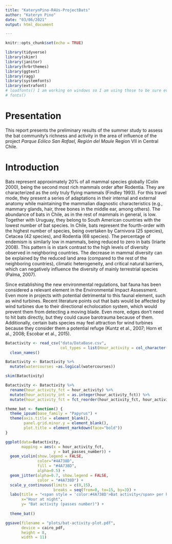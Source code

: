 ```yaml
---
title: "KaterynPino-R4Us-ProjectBats"
author: "Kateryn Pino"
date: "03/06/2021"
output: html_document

---
```


```r
knitr::opts_chunk$set(echo = TRUE)
```


```r

library(tidyverse)
library(skimr)
library(janitor)
library(hrbrthemes)
library(ggtext)
library(ragg) 
library(systemfonts)
library(extrafont)
# loadfonts() I am working on windows so I am using those to be sure everything is working on
# fonts()
```


# Presentation

This report presents the preliminary results of the summer study to assess the bat community's richness and activity in the area of influence of the project *Parque Eólico San Rafael, Región del Maule* Region VII in Central Chile.


# Introduction

Bats represent approximately 20% of all mammal species globally (Colin 2000), being the second most rich mammals order after Rodentia. They are characterized as the only truly flying mammals (Findley 1993). For this travel mode, they present a series of adaptations in their internal and external anatomy while maintaining the mammalian diagnostic characteristics (e.g., mammary glands, hair, three bones in the middle ear, among others). The abundance of bats in Chile, as in the rest of mammals in general, is low. Together with Uruguay, they belong to South American countries with the lowest number of bat species. In Chile, bats represent the fourth-order with the highest number of species, being overtaken by Carnivora (25 species), Cetacea (42 species), and Rodentia (68 species).  The percentage of endemism is similarly low in mammals, being reduced to zero in bats (Iriarte 2008). This pattern is in stark contrast to the high levels of diversity observed in neighboring countries. The decrease in mammal diversity can be explained by the reduced land area (compared to the rest of the neighboring countries), climatic heterogeneity, and critical natural barriers, which can negatively influence the diversity of mainly terrestrial species (Palma, 2007).

Since establishing the new environmental regulations, bat fauna has been considered a relevant element in the Environmental Impact Assessment. Even more in projects with potential detrimental to this faunal element, such as wind turbines. Recent literature points out that bats would be affected by wind turbines due to their directional echolocation system, which would prevent them from detecting a moving blade. Even more, edges don't need to hit bats directly, but they could cause barotrauma because of them. Additionally, certain bats species may feel attraction for wind turbines because they consider them a potential refuge (Kuntz et al., 2007; Horn et al., 2008; Escobar et al., 2015).




```r
Batactivity <- read_csv("data/DataBase.csv", 
                        col_types = list(Hour_activity = col_character())) %>% 
  clean_names()

Batactivity <- Batactivity %>% 
  mutate(watercourses =as.logical(watercourses))

skim(Batactivity)

```

```r
Batactivity <- Batactivity %>% 
  rename(hour_activity_fct = hour_activity) %>% 
  mutate(hour_activity_int = as.integer(hour_activity_fct)) %>% 
  mutate(hour_activity_fct = fct_reorder(hour_activity_fct, hour_activity_int))

theme_bat <- function() {
  theme_ipsum(base_family = "Papyrus") +
  theme(axis.title = element_blank(),
        panel.grid.minor.y = element_blank(),
        plot.title = element_markdown(face="bold"))
}

ggplot(data=Batactivity,
       mapping = aes(x = hour_activity_fct,
                     y = bat_passes_number)) +
  geom_violin(show.legend = FALSE,
              color="#4A738D",
              fill = "#4A738D",
              alpha=0.5) +
  geom_jitter(alpha=0.7, show.legend = FALSE,
              color = "#4A738D") +
  scale_y_continuous(limits = c(0,15),
                     breaks = seq(from=0, to=15, by=3)) +
  labs(title = "<span style = 'color:#4A738D'>Bat activity</span> per hour at night",
       x="Hour at night",
       y= "Bat activity (passes number)") +
   
  theme_bat()
```

```r
ggsave(filename = "plots/bat-activity-plot.pdf",
       device = cairo_pdf,
       height = 8,
       width = 11)

```

